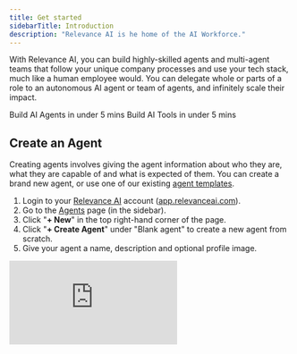 ```yaml
---
title: Get started
sidebarTitle: Introduction
description: "Relevance AI is he home of the AI Workforce."
---
```


With Relevance AI, you can build highly-skilled agents and multi-agent teams that follow your unique company processes and use your tech stack, much like a human employee would. You can delegate whole or parts of a role to an autonomous AI agent or team of agents, and infinitely scale their impact.

<CardGroup cols={2}>
  <Card
    title="Get started with Agents"
    icon="circle-play"
    href="/get-started/quickstart/agent"
  >
    Build AI Agents in under 5 mins
  </Card>
  <Card
    title="Get started with Tools"
    icon="circle-play"
    href="/get-started/quickstart/templates"
  >
    Build AI Tools in under 5 mins
  </Card>
</CardGroup>

## Create an Agent

Creating agents involves giving the agent information about who they are, what they are capable of and what is expected of them. You can create a brand new agent, or use one of our existing [agent templates](/agents/agent-templates).

1. Login to your [Relevance AI](https://relevanceai.com/) account ([app.relevanceai.com](https://relevanceai.com/)).
2. Go to the [Agents](/agents) page (in the sidebar).
3. Click "**+ New**" in the top right-hand corner of the page.
4. Click "**+ Create Agent**" under "Blank agent" to create a new agent from scratch.
5. Give your agent a name, description and optional profile image.


<div
  style={{
    width: '100%',
    position: 'relative',
    paddingTop: '56.25%',
  }}>
  <iframe
    src="https://app.supademo.com/embed/clwomcw5605gpdmfh8kvuhebc"
    frameBorder="0"
    title="Create an agent from scratch on Relevance AI"
    allow="clipboard-write"
    webkitallowfullscreen="true"
    mozallowfullscreen="true"
    allowfullscreen
    style={{
      position: 'absolute',
      top: 0,left: 0, width: '100%', height: '100%',
      border: '3px solid #5E43CE',
      borderRadius: '10px',
    }}/>
</div>

[Create your first AI Agent!](https://auth.relevanceai.com/signup/)

## Use an agent template

Use one of our pre-built agent team-members to get specific jobs done. Our agent templates are already modelled on, and built by real-world domain experts. You can also customise every single setting and behaviour so that they work for your specific operating procedures. 

<CardGroup cols={2}>
  <Card title="Marco: Market Researcher" icon="face-awesome" iconType="duotone" href="https://relevanceai.com/agent-templates/market-research-marco">
    Marco is a market research coding expert. He knows about coding qualitative data, analyzing survey responses, and extracting insights from customer feedback.

    <Frame>
      <img src="/images/market-research-marco.png" />
    </Frame>
  </Card>
  <Card title="Chloe: Content writer" icon="face-awesome" iconType="duotone" href="https://relevanceai.com/agent-templates/content-writer-chloe">
    When given a topic, Chloe writes high-quality blog posts and articles. She can research the subject matter, structure the content, and provide engaging, SEO-friendly writing.

    <Frame>
      <img src="/images/content-writer-chloe.png" />
    </Frame>
  </Card>
  <Card title="Paddy: Prospector" icon="face-awesome" iconType="duotone" href="https://relevanceai.com/agent-templates/prospector-paddy">
    Prospector Paddy researches potential sales prospects, enriches lead data, and generates personalized outreach messages to help sales teams connect with their ideal customers.

    <Frame>
      <img src="/images/prospector_paddy.png" />
    </Frame>
  </Card>
  <Card title="Audris: Audio Analyser" icon="face-awesome" iconType="duotone" href="/agents/create-a-new-agent">
    Aurdis is a market research audio analysis expert. She knows about analysing individual files as well as extracting insight from multiple recordings (e.g. focus groups).

    <Frame>
      <img src="/images/audris.png" />
    </Frame>
  </Card>
</CardGroup>

[Try an Agent Template!](https://relevanceai.com/templates)

## Equip your agent with tools

One of our key philosophies is that subject matter or domain experts need to be the ones to distill their skills into agents. The way we do this is through our low-code tools, which you can provide with the same knowledge, tools and inputs as your experts.

1. Click "Use Agent" underneath the agent you want to equip with tools on the [Agents](/agents) page.
2. Click the configure agent settings "cog icon" in the top right of your screen.
3. Click "+ Add tools" under the "give your agent powers" section.
4. Search for the tool you want by browsing or keyword.
5. Click the "+ Add" below the tool.

In less than 5 minutes, you can create an agent that produces [SEO-Optimised FAQs](https://relevanceai.com/blog/seo-optimised-faq-writer-agent) just by equipping them with two of our most popular no-code tools: [Google Search](https://relevanceai.com/templates/google-search) and [Website Scraping](https://relevanceai.com/templates/website-scraping-5e6ae).

<div
  style={{
    width: '100%',
    position: 'relative',
    paddingTop: '56.25%',
  }}>
  <iframe
    src="https://player.vimeo.com/video/949374650"
    frameBorder="0"
    scrolling="no"
    style={{
      position: 'absolute',
      top: 0,left: 0, width: '100%', height: '100%',
      border: '3px solid #5E43CE',
      borderRadius: '10px',
    }}/>
</div>

[Explore our no-code tools!](https://relevanceai.com/templates)

## Create a multi-agent system

Creating a multi-agent teams is just as easy as equipping tools, except this time you equip agents.

1. Click "Use Agent" underneath the agent you want to equip with other agents on the [Agents](/agents) page.
2. Click the configure agent settings "cog icon" in the top right of your screen.
3. Click the "Add agent to team" dropbox in the "Team" section.
4. Select the agent you want to add to another agent's team.

Multi-agent teams allow you to really push the boundaries of what is possible with AI Agents. Our flagship multi-agent system Bosh has already generated world-class results for many of our enterprise customers:

<CardGroup cols={3}>
  <Card title="+60%" icon="envelope" iconType="duotone">
    Leads contacted per month
  </Card>
  <Card title="+30%" icon="handshake" iconType="duotone">
    Faster time to close
  </Card>
  <Card title="+40%" icon="calendars" iconType="duotone">
    More meetings booked
  </Card>
  <Card title="+10%" icon="trophy-star" iconType="duotone">
    Higher win rate
  </Card>
  <Card title="+9%" icon="messages" iconType="duotone">
    Faster reply rate
  </Card>
  <Card title="+60%" icon="piggy-bank" iconType="duotone">
    More cost-effective
  </Card>
</CardGroup>

<div style={{ width: '100%', textAlign: 'center' }}>
  <div
    style={{
      width: '100%',
      position: 'relative',
      paddingTop: '56.25%',
    }}
  >
    <iframe
      src="//cdn.embedly.com/widgets/media.html?src=https%3A%2F%2Ffast.wistia.net%2Fembed%2Fiframe%2Fio7e2z54el&amp;display_name=Wistia%2C+Inc.&amp;url=https%3A%2F%2Frelevanceai.wistia.com%2Fmedias%2Fio7e2z54el&amp;image=https%3A%2F%2Fembed-ssl.wistia.com%2Fdeliveries%2F1e7d3994910488ea83ef35422bea7832.jpg%3Fimage_crop_resized%3D960x540&amp;key=c4e54deccf4d4ec997a64902e9a30300&amp;type=text%2Fhtml&amp;schema=wistia"
      frameBorder="0"
      scrolling="no"
      style={{
        position: 'absolute',
        top: 0,
        left: 0,
        width: '100%',
        height: '100%',
        border: '3px solid #5E43CE',
        borderRadius: '10px',
      }}
    />
  </div>
</div>

[Learn more about Bosh!](https://relevanceai.com/bosh-sales-agent)

## Run your agent on autopilot

<CardGroup cols={2}>
  <Card
    title="Approval Mode"
    icon="person-circle-check"
  >
    Approval mode is where you can look over the agents shoulder before it does critical actions. You can specify which critical actions always has to be approved, or what conditions it needs to meet or information it needs to ask for before it has permission to perform that action.
  </Card>
  <Card
    title="Autopilot Mode"
    icon="rocket"
  >
    Once you trust that the agent is doing its job exceptionally well, you can put it on autopilot and optionally ask it to escalate to a human when needed. This is what we mean when we say you can grow your business without your headcount.
  </Card>
</CardGroup>


## Scale your AI Workforce

You can create agents so that they mimic and amplify what already works in your team right now. You can mimic the language they use, their workflow behaviours, the way they use tools, their response style and domain expertise. Then, you can inifitely scale hem.

You can scale agents and multi-agent teams up and down to meet demand. Many of our customers experience seasonal fluctuations in demand, with some time periods or regions requiring more support than others.

[Start building your AI Workforce!](https://auth.relevanceai.com/signup/)

## FAQs

<AccordionGroup>
  <Accordion title="How customisable are AI agents?">
    There isn't a single thing in our agents that you cannot change. You can setup agents so that they follow your standard operating procedures.
    
    We're not just a piece of software that is made up of prompts and code that only our team at Relevance AI can edit. You can personally edit and touch these things. During our implementation process, if you have anything that you really like that already work well for you, we can connect those things to agents as tools.
  </Accordion>
  <Accordion title="When should you use an agent?">
    AI Agents are especially well-suited for repetitive tasks that your human workforce do not want to do. For example, many Sales teams spend a huge amount of time qualifying leads when they could instead focus on more interesting work further down the funnel, like closing deals.
  </Accordion>

  <Accordion title="When should you NOT use an agent?">
    One-off tasks: Building a highly-skilled agent takes a lot of work. If you can’t be sure that the agent you want to build will become a valued part of your team on an ongoing basis, it’s better to direct your energy and resources elsewhere.
  </Accordion>

  <Accordion title="Who should build agents?">
    Domain experts: We believe that the best person for building out agent team members, are the human team members who are currently doing the work you want to delegate to your agent. Remember that the aim isn’t to replace your human team, but to delegate the repetitive, time-consuming tasks that prevent them from focusing on the work they are most fulfilled by.

    For example, an expert sales rep would be the best person to build an agent to qualify leads for them using the tools that their company use on a daily basis. Once the agent is working to their expert standards, they can then focus on stages later on in the funnel, like closing deals (being much more responsive to customer needs).
  </Accordion>
</AccordionGroup>